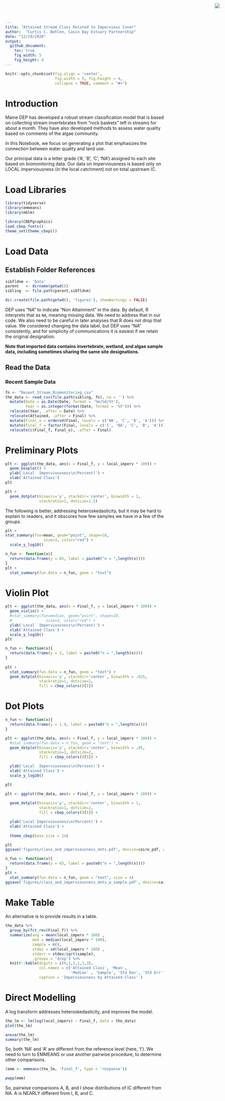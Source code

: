 ```yaml
---
title: "Attained Stream Class Related to Impervious Cover"
author:  "Curtis C. Bohlen, Casco Bay Estuary Partnership"
date: "12/19/2020"
output:
  github_document:
    toc: true
    fig_width: 5
    fig_height: 4
---
```


<img
  src="https://www.cascobayestuary.org/wp-content/uploads/2014/04/logo_sm.jpg"
  style="position:absolute;top:10px;right:50px;" />

```r
knitr::opts_chunk$set(fig.align = 'center',
                      fig.width = 5, fig.height = 4,
                      collapse = TRUE, comment = "#>")
```

# Introduction
Maine DEP has developed a robust stream classification model that is based on
collecting stream invertebrates from "rock baskets" left in streams for about
a month. They have also developed methods to assess water quality based on 
comments of the algae community.

In this Notebook, we focus on generating a plot that emphasizes the connection
between water quality and land use.

Our principal data is a letter grade ('A', 'B', 'C', 'NA') assigned to each site
based on biomonitoring data. Our data on imperviousness is based only on 
LOCAL imperviousness (in the local catchment) not on total upstream IC.
 
# Load Libraries
```r
library(tidyverse)
library(emmeans)
library(mblm)

library(CBEPgraphics)
load_cbep_fonts()
theme_set(theme_cbep())
```

# Load Data
## Establish Folder References
```r
sibfldnm <- 'Data'
parent   <- dirname(getwd())
sibling  <- file.path(parent,sibfldnm)

dir.create(file.path(getwd(), 'figures'), showWarnings = FALSE)
```

DEP uses "NA" to indicate "Non Attainment" in the data.  By default, R
interprets that as `NA`, meaning  missing data.  We need to address that in our
code.  We also need to be careful in later analyses that R does not drop that
value.  We considered changing the data label, but DEP uses "NA" consistently,
and for simplicity of communications it is easiest if we retain the original
designation.

**Note that imported data contains invertebrate, wetland, and algae sample data,
including sometimes sharing the same site designations.**

## Read the Data
### Recent Sample Data
```r
fn <- "Recent_Stream_Biomonitoring.csv"
the_data <- read_csv(file.path(sibling, fn), na = '') %>%
  mutate(Date = as.Date(Date, format = '%m/%d/%Y'),
         Year = as.integer(format(Date, format = '%Y'))) %>%
  relocate(Year, .after = Date) %>%
  relocate(Attained, .after = Final) %>%
  mutate(Final_o = ordered(Final, levels = c('NA', 'C', 'B', 'A'))) %>%
  mutate(Final_f = factor(Final, levels = c('I', 'NA', 'C', 'B', 'A'))) %>%
  relocate(c(Final_f, Final_o), .after = Final)
```

# Preliminary Plots
```r
plt <- ggplot(the_data, aes(x = Final_f, y = local_imperv * 100)) +
  geom_boxplot() +
  ylab('Local  Imperviousness\n(Percent)') +
  xlab('Attained Class')
plt
```

```r
plt + 
  geom_dotplot(binaxis='y', stackdir='center', binwidth = 1,
               stackratio=1, dotsize=1.5)

```

The following is better, addressing heteroskedasticity, but it may be hard to
explain to readers, and it obscures how few samples we have in a few of the
groups.
```r
plt + 
stat_summary(fun=mean, geom="point", shape=18,
                 size=3, color="red") +
  scale_y_log10()
```

```r
n_fun <- function(x){
  return(data.frame(y = 65, label = paste0("n = ",length(x))))
}
plt +
  stat_summary(fun.data = n_fun, geom = "text")

```

# Violin Plot
```r
plt <- ggplot(the_data, aes(x = Final_f, y = local_imperv * 100)) +
  geom_violin() +
  #stat_summary(fun=median, geom="point", shape=18,
  #               size=3, color="red") +
  ylab('Local  Imperviousness\n(Percent)') +
  xlab('Attained Class') +
  scale_y_log10()
plt
```


```r
n_fun <- function(x){
  return(data.frame(y = 2, label = paste0("n = ",length(x))))
}
  
plt +
  stat_summary(fun.data = n_fun, geom = "text") +
  geom_dotplot(binaxis='y', stackdir='center', binwidth = .025,
               stackratio=1, dotsize=2,
               fill = cbep_colors()[5])
```

# Dot Plots
```r
n_fun <- function(x){
  return(data.frame(y = 1.9, label = paste0("n = ",length(x))))
}

plt <- ggplot(the_data, aes(x = Final_f, y = local_imperv * 100)) +
  #stat_summary(fun.data = n_fun, geom = "text") +
  geom_dotplot(binaxis='y', stackdir='center', binwidth = .05,
               stackratio=1, dotsize=2,
               fill = cbep_colors()[5]) +

  ylab('Local  Imperviousness\n(Percent)') +
  xlab('Attained Class') +
  scale_y_log10()

plt
```

```r
plt <- ggplot(the_data, aes(x = Final_f, y = local_imperv * 100)) +
  
  geom_dotplot(binaxis='y', stackdir='center', binwidth = 1,
               stackratio=1, dotsize=2,
               fill = cbep_colors()[5]) +

  ylab('Local Imperviousness\n(Percent)') +
  xlab('Attained Class') +
  
  theme_cbep(base_size = 14)

plt
ggsave('figures/class_and_imperviousness_dots.pdf', device=cairo_pdf, width = 5, height = 3)
```

```r
n_fun <- function(x){
  return(data.frame(y = 65, label = paste0("n = ",length(x))))
}
plt +
  stat_summary(fun.data = n_fun, geom = "text", size = 4)
ggsave('figures/class_and_imperviousness_dots_w_sample.pdf', device=cairo_pdf, width = 5, height = 3)
```


# Make Table
An alternative is to provide results in a table.
```r
the_data %>%
  group_by(fct_rev(Final_f)) %>%
  summarize(avg = mean(local_imperv * 100) ,
            med = median(local_imperv * 100),
            sample = n(),
            stdev = sd(local_imperv * 100) ,
            stderr = stdev/sqrt(sample),
            .groups = 'drop') %>%
  knitr::kable(digits = c(0,1,1,1,3,3),
               col.names = c('Attained Class', 'Mean',
                             'Median' , 'Sample', 'Std Dev', 'Std Err'),
               caption = 'Imperviousness by Attained Class' )
```


# Direct Modelling
A log transform addresses heteroskedasticity, and improves the model.
```r
the_lm <- lm(log(local_imperv) ~ Final_f, data = the_data)
plot(the_lm)
```
```r
anova(the_lm)
summary(the_lm)
```
So, both 'NA' and 'A' are different from the reference level (here, 'I').
We need to turn to EMMEANS or use another pairwise procedure, to determine
other comparisons.


```r
(emm <- emmeans(the_lm, 'Final_f', type = 'response'))
```

```r
pwpp(emm)
```

So, pairwise comparisons A, B, and I show distributions of IC different from NA.
A is NEARLY different from I, B, and C.


